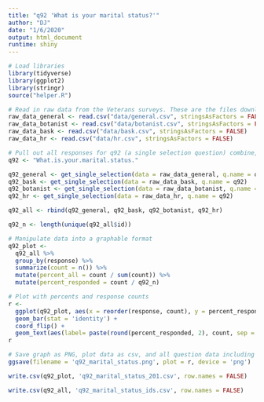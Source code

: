 ```yaml
---
title: "q92 'What is your marital status?'"
author: "DJ"
date: "1/6/2020"
output: html_document
runtime: shiny
---
```


```r
# Load libraries
library(tidyverse)
library(ggplot2)
library(stringr)
source("helper.R")
```

```r
# Read in raw data from the Veterans surveys. These are the files downloaded from survey monkey saved as a .csv
raw_data_general <- read.csv("data/general.csv", stringsAsFactors = FALSE)
raw_data_botanist <- read.csv("data/botanist.csv", stringsAsFactors = FALSE)
raw_data_bask <- read.csv("data/bask.csv", stringsAsFactors = FALSE)
raw_data_hr <- read.csv("data/hr.csv", stringsAsFactors = FALSE)
```

```r
# Pull out all responses for q92 (a single selection question) combine, then determine 'question n'
q92 <- "What.is.your.marital.status."

q92_general <- get_single_selection(data = raw_data_general, q.name = q92)
q92_bask <- get_single_selection(data = raw_data_bask, q.name = q92)
q92_botanist <- get_single_selection(data = raw_data_botanist, q.name = q92)
q92_hr <- get_single_selection(data = raw_data_hr, q.name = q92)

q92_all <- rbind(q92_general, q92_bask, q92_botanist, q92_hr)

q92_n <- length(unique(q92_all$id))
```

```r
# Manipulate data into a graphable format
q92_plot <- 
  q92_all %>%
  group_by(response) %>%
  summarize(count = n()) %>%
  mutate(percent_all = count / sum(count)) %>%
  mutate(percent_responded = count / q92_n)
```

```r
# Plot with percents and response counts
r <- 
  ggplot(q92_plot, aes(x = reorder(response, count), y = percent_responded)) +
  geom_bar(stat = 'identity') +
  coord_flip() +
  geom_text(aes(label= paste(round(percent_responded, 2), count, sep = "***")))
r
```

```r
# Save graph as PNG, plot data as csv, and all question data including response IDs as csv (save question n and N at end of plot file as "_x.x")
ggsave(filename = 'q92_marital_status.png', plot = r, device = 'png')

write.csv(q92_plot, 'q92_marital_status_201.csv', row.names = FALSE)

write.csv(q92_all, 'q92_marital_status_ids.csv', row.names = FALSE)
```
